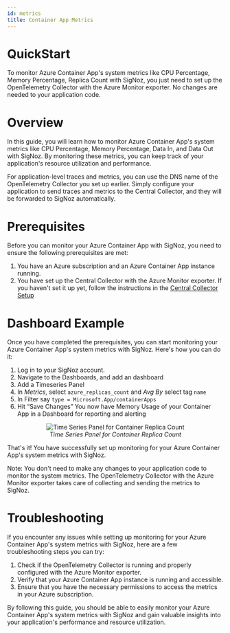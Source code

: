 ```yaml
---
id: metrics
title: Container App Metrics
---
```


# QuickStart

To monitor Azure Container App's system metrics like CPU Percentage, Memory Percentage, Replica Count with SigNoz, you just need to set up the OpenTelemetry Collector with the Azure Monitor exporter. No changes are needed to your application code.

# Overview

In this guide, you will learn how to monitor Azure Container App's system metrics like CPU Percentage, Memory Percentage, Data In, and Data Out with SigNoz. By monitoring these metrics, you can keep track of your application's resource utilization and performance.

For application-level traces and metrics, you can use the DNS name of the OpenTelemetry Collector you set up earlier. Simply configure your application to send traces and metrics to the Central Collector, and they will be forwarded to SigNoz automatically.

# Prerequisites

Before you can monitor your Azure Container App with SigNoz, you need to ensure the following prerequisites are met:

1. You have an Azure subscription and an Azure Container App instance running.
2. You have set up the Central Collector with the Azure Monitor exporter. If you haven't set it up yet, follow the instructions in the [Central Collector Setup](../../bootstrapping/collector-setup)

# Dashboard Example

Once you have completed the prerequisites, you can start monitoring your Azure Container App's system metrics with SigNoz. Here's how you can do it:

1. Log in to your SigNoz account.
2. Navigate to the Dashboards, and add an dashboard
3. Add a Timeseries Panel
4. In *Metrics*, select `azure_replicas_count`  and *Avg By* select tag `name`
5. In Filter say `type = Microsoft.App/containerApps`
6. Hit “Save Changes” You now have Memory Usage of your Container App in a Dashboard for reporting and alerting 

<figure data-zoomable align="center">
    <img
        src="/img/docs/azure-monitoring/azure-container-app-metrics.webp"
        alt="Time Series Panel for Container Replica Count"
    />
    <figcaption>
        <i>
        Time Series Panel for Container Replica Count
        </i>
    </figcaption>
</figure>

That's it! You have successfully set up monitoring for your Azure Container App's system metrics with SigNoz.

Note: You don't need to make any changes to your application code to monitor the system metrics. The OpenTelemetry Collector with the Azure Monitor exporter takes care of collecting and sending the metrics to SigNoz.

# Troubleshooting

If you encounter any issues while setting up monitoring for your Azure Container App's system metrics with SigNoz, here are a few troubleshooting steps you can try:

1. Check if the OpenTelemetry Collector is running and properly configured with the Azure Monitor exporter.
2. Verify that your Azure Container App instance is running and accessible.
3. Ensure that you have the necessary permissions to access the metrics in your Azure subscription.

By following this guide, you should be able to easily monitor your Azure Container App's system metrics with SigNoz and gain valuable insights into your application's performance and resource utilization.
